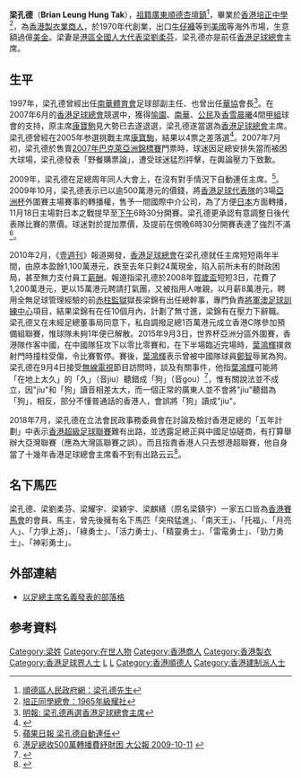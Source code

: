 {{Infobox Person
| name          = 梁孔德 <br> Brian Leung
| image         = Leung Hung Tak Brian.JPG
| image_size    = 
| birth_date    = 
| birth_place   = {{CHN}}[[廣東|廣東]][[順德|順德]][[杏壇鎮|杏壇鎮]]
| nationality   = {{CNHK}}
| education     = 
| alma_mater    = 
| occupation    = 
| known_for     = [[香港足球總會|香港足球總會]]
| employer      = [[香港足球總會|香港足球總會]]
| height        = {{height|m=1.70}}
| weight        = 
| title         = [[香港足球總會|香港足球總會]]主席
| parents       = 
}}

'''梁孔德'''{{MH}}（'''Brian Leung Hung Tak'''{{bd|}}），[[祖籍|祖籍]][[廣東|廣東]][[順德|順德]][[杏壇鎮|杏壇鎮]]<ref>[http://www.shunde.gov.cn/data/main.php?id=195-130025 順德區人民政府網：梁孔德先生]{{Dead link|date=2020年6月 |bot=InternetArchiveBot |fix-attempted=yes }}</ref>，畢業於[[香港培正中學|香港培正中學]]<ref>[https://archive.is/20120918060646/http://www.puiching.org/classes/1965/1965.htm 培正同學總會：1965年級耀社]</ref>，為[[香港製衣業|香港製衣業]][[商人|商人]]，於1970年代創業，出口[[牛仔褲|牛仔褲]]等到[[美國|美國]]等海外市場，生意額過億[[美金|美金]]。梁妻是[[港區全國人大代表|港區全國人大代表]][[梁劉柔芬|梁劉柔芬]]，梁孔德亦是前任[[香港足球總會|香港足球總會]]主席。

==生平==
1997年，梁孔德曾經出任[[南華體育會|南華體育會]]足球部副主任、也曾出任[[香港中華業餘體育協會|華協]]會長<ref>[http://news.sina.com.hk/cgi-bin/news/show_news.cgi?ct=sports&type=headlines&date=2007-06-14&id=2400313 明報: 梁孔德再選香港足球總會主席]{{Dead link|date=2019年11月 |bot=InternetArchiveBot |fix-attempted=yes }}</ref>。在2007年6月的[[香港足球總會|香港足球總會]]競選中，獲得[[愉園體育會|愉園]]、[[南華足球隊|南華]]、[[公民足球隊|公民]]及[[康宏晨曦體育會|香雪晨曦]]4間[[香港甲組足球聯賽|甲組]]球會的支持，原主席[[康寶駒|康寶駒]]見大勢已去遂退選，梁孔德遂當選為[[香港足球總會|香港足球總會]]主席。梁孔德曾經在2005年参選挑戰主席[[康寶駒|康寶駒]]，結果以4票之差落選<ref>{{Cite web |url=http://paper.wenweipo.com/2007/06/14/SP0706140012.htm |title=2007年，梁孔德添籌碼 再選足總主席 |accessdate=2007-06-27 |archive-date=2007-09-01 |archive-url=https://web.archive.org/web/20070901230344/http://paper.wenweipo.com/2007/06/14/SP0706140012.htm |dead-url=no }}</ref>。2007年7月初，梁孔德於售賣[[2007年巴克萊亞洲錦標賽|2007年巴克萊亞洲錦標賽]]門票時，球迷因足總安排失當而被困大球場，梁孔德發表「野餐購票論」，遭受球迷猛烈抨擊，在輿論壓力下致歉。

2009年，梁孔德在足總周年同人大會上，在沒有對手情況下自動連任主席。<ref>[http://hk.apple.nextmedia.com/template/apple/art_main.php?iss_id=20090625&sec_id=25391&art_id=12916717 蘋果日報 梁孔德自動連任]</ref>。2009年10月，梁孔德表示已以逾500萬港元的價錢，將[[香港足球代表隊|香港足球代表隊]]的3場[[亞洲杯|亞洲杯]]外圍賽主場賽事的轉播權，售予一間國際中介公司，為了方便[[日本|日本]]方面轉播，11月18日主場對日本之戰提早至[[下午|下午]]6時30分開賽。梁孔德更承認有意調整日後代表隊比賽的票價。球迷對於提加票價，及提前在傍晚6時30分開賽表達了強烈不滿<ref>[http://www.takungpao.com/news/09/10/11/WF-1154550.htm 港足總收500萬轉播費紓財困  大公報 2009-10-11] {{webarchive|url=https://web.archive.org/web/20091014153558/http://www.takungpao.com/news/09/10/11/WF-1154550.htm |date=2009-10-14 }}</ref>。

2010年2月，《[[壹週刊_(香港)|壹週刊]]》報道揭發，[[香港足球總會|香港足球總會]]在梁孔德就任主席短短兩年半間，由原本盈餘1,100萬港元，跌至去年只剩24萬現金，陷入前所未有的財政困局，甚至無力支付員工[[薪酬|薪酬]]。報道指梁孔德於2008年[[賀歲盃|賀歲盃]]短短3日，花費了1,200萬港元，更以15萬港元聘請打氣團，又被指用人唯親，以月薪8萬港元，聘用全無足球管理經驗的前[[赤柱監獄|赤柱監獄]]獄長梁錦有出任總幹事，專門負責[[將軍澳足球訓練中心|將軍澳足球訓練中心]]項目，結果梁錦有在任10個月內，計劃了無寸進，梁錦有在壓力下辭職。梁孔德又在未經足總董事局同意下，私自調撥足總1百萬港元成立香港C隊參加預備組聯賽，惟球隊未夠1年便已解散。2015年9月3日，世界杯亞洲分區外圍賽，香港隊作客中國，在中國隊狂攻下以零比零賽和，在下半場臨近完場時，[[葉鴻輝|葉鴻輝]]撲救射門時撞柱受傷，令比賽暫停。賽後，[[葉鴻輝|葉鴻輝]]表示曾被中國隊球員[[鄭智|鄭智]]辱駡為狗。梁孔德在9月4日接受[[無線電視|無線電視]]節目訪問時，談及有關事件，他指[[葉鴻輝|葉鴻輝]]可能將「在地上太久」的「久」（音jiu）聽錯成「狗」（音gou）<ref>{{Cite web |url=http://news.rthk.hk/rthk/ch/component/k2/1209589-20150905.htm |title=梁孔德指葉鴻輝或將普通話「太久」廣東話聽為「狗」 |accessdate=2015-09-05 |archive-date=2015-09-25 |archive-url=https://web.archive.org/web/20150925071115/http://news.rthk.hk/rthk/ch/component/k2/1209589-20150905.htm |dead-url=no }}</ref>，惟有關說法並不成立，因"jiu"和「狗」讀音相差太大，而一個正常的廣東人並不會將"jiu"聽錯為「狗」，相反，部分不懂普通話的香港人，會誤將「狗」讀成"jiu"。


2018年7月，梁孔德在立法會民政事務委員會在討論及檢討香港足總的「五年計劃」中表示[[香港超級足球聯賽|香港超級足球聯賽]]難有出路，並透露足總正與中國足協磋商，有打算舉辦大亞灣聯賽（應為大灣區聯賽之誤）。而且指責香港人只去想港超聯賽，他自身當了十幾年香港足球總會主席看不到有出路云云<ref>{{Cite web |url=https://hk.sports.appledaily.com/sports/realtime/article/20180720/58466787 |title=蘋果日報 香港出戰大灣區聯賽？ 梁孔德：港超無乜出路  |accessdate=2018-07-22 |archive-date=2018-08-16 |archive-url=https://web.archive.org/web/20180816125810/https://hk.sports.appledaily.com/sports/realtime/article/20180720/58466787 |dead-url=no }}</ref>。

==名下馬匹==
梁孔德、梁劉柔芬、梁耀宇、梁穎宇、梁麒繕（原名梁鎮宇）一家五口皆為[[香港賽馬會|香港賽馬會]]的會員、馬主，曾先後擁有名下馬匹「突飛猛進」、「南天王」、「托福」、「月亮人」、「力爭上游」、「綠勇士」、「活力勇士」、「精靈勇士」、「雷電勇士」、「勁力勇士」、「神彩勇士」。

==外部連結==
*[http://hk.myblog.yahoo.com/chairman-blog 以足總主席名義發表的部落格] {{Wayback|url=http://hk.myblog.yahoo.com/chairman-blog |date=20101122075157 }}

==参考資料==
{{Reflist}}

{{DEFAULTSORT:Leung Hung Tak}}
[[Category:梁姓|Category:梁姓]]
[[Category:在世人物|Category:在世人物]]
[[Category:香港商人|Category:香港商人]]
[[Category:香港製衣|Category:香港製衣]]
[[Category:香港足球界人士|Category:香港足球界人士]]
[[Category:香港馬主|L]]
[[Category:香港培正中學校友|L]]
[[Category:香港順德人|Category:香港順德人]]
[[Category:香港建制派人士|Category:香港建制派人士]]